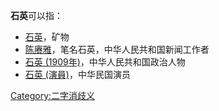 '''石英'''可以指：
* [[石英|石英]]，矿物
* [[陈赓雅|陈赓雅]]，笔名石英，中华人民共和国新闻工作者
* [[石英_(1909年)|石英 (1909年)]]，中华人民共和国政治人物
* [[石英_(演員)|石英 (演員)]]，中华民国演员

{{disambig}}

[[Category:二字消歧义|Category:二字消歧义]]